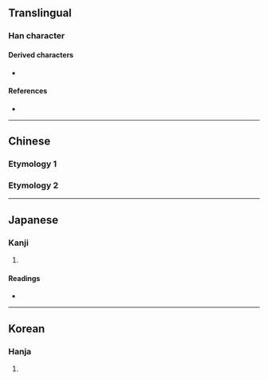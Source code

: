 {{also|另|召}}
{{character info}}
==Translingual==

===Han character===
{{Han char|rn=30|rad=口|as=02|sn=5|four=|canj=RSH,XRSH|ids=⿱口刀}}

====Derived characters====
* {{l|ja|拐}} {{qualifier|Japanese form}}

====References====
* {{Han ref|kx=0172.020|dkj=03236|dj=0382.040|hdz=10574.020|uh=53E7|ud=21479}}

----

==Chinese==

===Etymology 1===
{{zh-see|剮|v}}

===Etymology 2===
{{zh-see|另|v}}

----

==Japanese==

===Kanji===
{{ja-kanji|grade=|rs=口02}}

# {{rfdef|ja|sort=口02}}

====Readings====
* {{ja-readings|on=[[か]] (ka), [[け]] (ke)|kun=[[わける]] (wakeru)}}

----

==Korean==

===Hanja===
{{ko-hanja|hangeul=과|eumhun=|rv=gwa|mr=kwa|y=kwa}}

# {{rfdef|ko|sort=口02}}